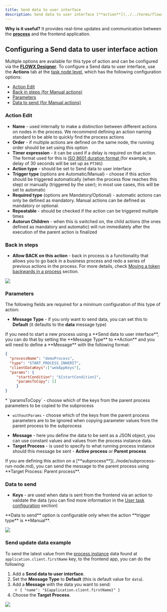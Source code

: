 ```yaml
---
title: Send data to user interface
description: Send data to user interface [**action**](../../terms/flowx-actions) is based on Server-Sent Events (SSE), a web technology that enables servers to push real-time updates or events to clients over a single, long-lived HTTP connection. It provides a unidirectional communication channel from the server to the client, allowing the server to send updates to the client without the need for the client to continuously make requests.
---
```


**Why is it useful?** It provides real-time updates and communication between the [**process**](../../terms/flowx-process) and the frontend application.

## Configuring a Send data to user interface action

Multiple options are available for this type of action and can be configured via the [**FLOWX Designer**](../../terms/flowx-ai-designer). To configure a Send data to user interface, use the **Actions** tab at the [task node level](../../flowx-designer/managing-a-process-flow/adding-a-new-node.md), which has the following configuration options:

* [Action Edit](#action-edit)
* [Back in steps (for Manual actions)](#back-in-steps)
* [Parameters](#parameters)
* [Data to send (for Manual actions)](#data-to-send)

### Action Edit

* **Name** - used internally to make a distinction between different actions on nodes in the process. We recommend defining an action naming standard to be able to quickly find the process actions
* **Order** - if multiple actions are defined on the same node, the running order should be set using this option
* **Timer expression** - it can be used if a delay is required on that action. The format used for this is [ISO 8601 duration format ](hthttps://www.w3.org/TR/NOTE-datetime)(for example, a delay of 30 seconds will be set up as `PT30S`)
* **Action type** - should be set to Send data to user interface
* **Trigger type** (options are Automatic/Manual) - choose if this action should be triggered automatically (when the process flow reaches this step) or manually (triggered by the user); in most use cases, this will be set to automatic
* **Required type** (options are Mandatory/Optional) - automatic actions can only be defined as mandatory. Manual actions can be defined as mandatory or optional.
* **Repeatable** - should be checked if the action can be triggered multiple times
* **Autorun Children** - when this is switched on, the child actions (the ones defined as mandatory and automatic) will run immediately after the execution of the parent action is finalized

### Back in steps

* **Allow BACK on this action** - back in process is a functionality that allows you to go back in a business process and redo a series of previous actions in the process. For more details, check [Moving a token backwards in a process](../../flowx-designer/managing-a-process-flow/moving-a-token-backwards-in-a-process.md) section.

![](https://s3.eu-west-1.amazonaws.com/docx.flowx.ai/building-blocks/node/websocket_action_edit.png)

### Parameters

The following fields are required for a minimum configuration of this type of action:

* **Message Type** - if you only want to send data, you can set this to **Default** (it defaults to the **data** message type)

<Warning>
If you need to start a new process using a **Send data to user interface**, you can do that by setting the **Message Type** to **Action** and you will need to define a **Message** with the following format:
</Warning>


```json
{
  "processName": "demoProcess",
  "type": "START_PROCESS_INHERIT",
  "clientDataKeys":["webAppKeys"],
  "params": {
     "startCondition": "${startCondition}",
     "paramsToCopy": []
     }
}
```

<Info>
* `paramsToCopy` - choose which of the keys from the parent process parameters to be copied to the subprocess

* `withoutParams` - choose which of the keys from the parent process parameters are to be ignored when copying parameter values from the parent process to the subprocess
</Info>

* **Message** - here you define the data to be sent as a JSON object, you can use constant values and values from the process instance data.
* **Target Process** - is used to specify to what running process instance should this message be sent - **Active process** or **Parent process**

<Info>
If you are defining this action on a [**subprocess**](../node/subprocess-run-node.md), you can send the message to the parent process using **Target Process: Parent process**.
</Info>

### Data to send

* **Keys** - are used when data is sent from the frontend via an action to validate the data (you can find more information in the [User task configuration](../node/user-task-node.md) section)

<Warning>
**Data to send** option is configurable only when the action **trigger type** is **Manual**.
</Warning>

![](https://s3.eu-west-1.amazonaws.com/docx.flowx.ai/building-blocks/node/websocket_data_to_send.gif)

### Send update data example

To send the latest value from the [process instance](../process/active-process/process-instance.md) data found at `application.client.firstName` key, to the frontend app, you can do the following:

1. Add a **Send data to user interface**.
2. Set the **Message Type** to **Default** (this is default value for `data`).
3. Add a **Message** with the data you want to send:
   * `{ "name": "${application.client.firstName}" }`
4. Choose the **Target Process**.

![](https://s3.eu-west-1.amazonaws.com/docx.flowx.ai/building-blocks/node/websocket_send_update_data.gif)